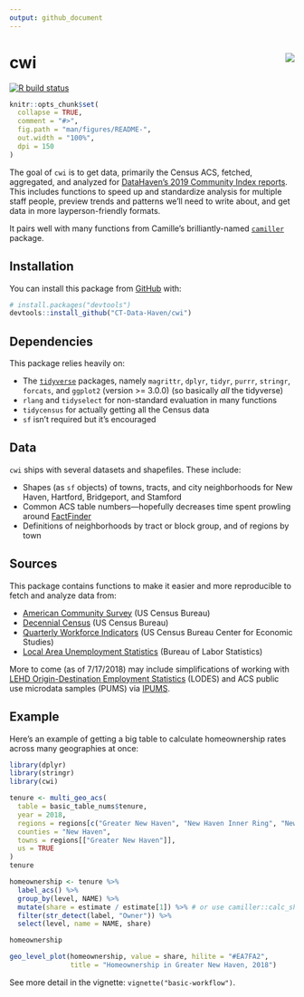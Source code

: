 ```yaml
---
output: github_document
---
```


<!-- README.md is generated from README.Rmd. Please edit that file -->

# cwi <img src="man/figures/logo.png" align="right" />

  <!-- badges: start -->
  [![R build status](https://github.com/CT-Data-Haven/cwi/workflows/pkgdown/badge.svg)](https://github.com/CT-Data-Haven/cwi/actions)
  <!-- badges: end -->

```r
knitr::opts_chunk$set(
  collapse = TRUE,
  comment = "#>",
  fig.path = "man/figures/README-",
  out.width = "100%",
  dpi = 150
)
```

The goal of `cwi` is to get data, primarily the Census ACS, fetched, aggregated, and analyzed for [DataHaven's 2019 Community Index reports](http://ctdatahaven.org/reports/greater-new-haven-community-index). This includes functions to speed up and standardize analysis for multiple staff people, preview trends and patterns we'll need to write about, and get data in more layperson-friendly formats.

It pairs well with many functions from Camille's brilliantly-named [`camiller`](https://github.com/camille-s/camiller) package.

## Installation

You can install this package from [GitHub](https://github.com/CT-Data-Haven/cwi) with:

``` r
# install.packages("devtools")
devtools::install_github("CT-Data-Haven/cwi")
```

## Dependencies

This package relies heavily on:

* The [`tidyverse`](http://tidyverse.org/) packages, namely `magrittr`, `dplyr`, `tidyr`, `purrr`, `stringr`, `forcats`, and `ggplot2` (version >= 3.0.0) (so basically *all* the tidyverse)
* `rlang` and `tidyselect` for non-standard evaluation in many functions
* `tidycensus` for actually getting all the Census data
* `sf` isn't required but it's encouraged

## Data

`cwi` ships with several datasets and shapefiles. These include:

* Shapes (as `sf` objects) of towns, tracts, and city neighborhoods for New Haven, Hartford, Bridgeport, and Stamford
* Common ACS table numbers—hopefully decreases time spent prowling around [FactFinder](https://factfinder.census.gov)
* Definitions of neighborhoods by tract or block group, and of regions by town

## Sources

This package contains functions to make it easier and more reproducible to fetch and analyze data from:

* [American Community Survey](https://www.census.gov/programs-surveys/acs/) (US Census Bureau)
* [Decennial Census](https://www.census.gov/programs-surveys/decennial-census.html) (US Census Bureau)
* [Quarterly Workforce Indicators](https://lehd.ces.census.gov/) (US Census Bureau Center for Economic Studies)
* [Local Area Unemployment Statistics](https://www.bls.gov/lau/) (Bureau of Labor Statistics)

More to come (as of 7/17/2018) may include simplifications of working with [LEHD Origin-Destination Employment Statistics](https://lehd.ces.census.gov/data/) (LODES) and ACS public use microdata samples (PUMS) via [IPUMS](https://usa.ipums.org/usa/).

## Example

Here's an example of getting a big table to calculate homeownership rates across many geographies at once:

```r
library(dplyr)
library(stringr)
library(cwi)
```

```r
tenure <- multi_geo_acs(
  table = basic_table_nums$tenure,
  year = 2018,
  regions = regions[c("Greater New Haven", "New Haven Inner Ring", "New Haven Outer Ring")],
  counties = "New Haven",
  towns = regions[["Greater New Haven"]],
  us = TRUE
)
tenure
```


```r
homeownership <- tenure %>%
  label_acs() %>%
  group_by(level, NAME) %>%
  mutate(share = estimate / estimate[1]) %>% # or use camiller::calc_shares
  filter(str_detect(label, "Owner")) %>%
  select(level, name = NAME, share)

homeownership
```

```r
geo_level_plot(homeownership, value = share, hilite = "#EA7FA2", 
               title = "Homeownership in Greater New Haven, 2018")
```

See more detail in the vignette: `vignette("basic-workflow")`.
